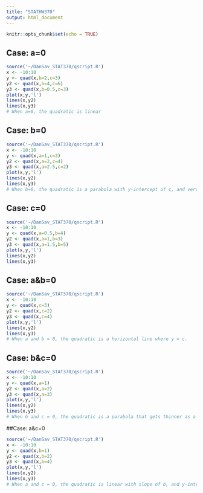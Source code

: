 ```yaml
---
title: "STATHW370"
output: html_document
---
```


```r
knitr::opts_chunk$set(echo = TRUE)
```

## Case: a=0

```r
source('~/DanSav_STAT370/qscript.R')
x <- -10:10
y <- quad(x,b=2,c=3)
y2 <- quad(x,b=4,c=6)
y3 <- quad(x,b=0.5,c=3)
plot(x,y,'l')
lines(x,y2)
lines(x,y3)
# When a=0, the quadratic is linear
```

## Case: b=0

``` r
source('~/DanSav_STAT370/qscript.R')
x <- -10:10
y <- quad(x,a=1,c=3)
y2 <- quad(x,a=2,c=4)
y3 <- quad(x,a=2.5,c=2)
plot(x,y,'l')
lines(x,y2)
lines(x,y3)
# When b=0, the quadratic is a parabola with y-intercept of c, and vertex on the vertical axis
```

## Case: c=0

``` r
source('~/DanSav_STAT370/qscript.R')
x <- -10:10
y <- quad(x,a=0.5,b=4)
y2 <- quad(x,a=1,b=3)
y3 <- quad(x,a=1.5,b=5)
plot(x,y,'l')
lines(x,y2)
lines(x,y3)
```

## Case: a&b=0

``` r
source('~/DanSav_STAT370/qscript.R')
x <- -10:10
y <- quad(x,c=3)
y2 <- quad(x,c=2)
y3 <- quad(x,c=4)
plot(x,y,'l')
lines(x,y2)
lines(x,y3)
# When a and b = 0, the quadratic is a horizontal line where y = c.
```

## Case: b&c=0

``` r
source('~/DanSav_STAT370/qscript.R')
x <- -10:10
y <- quad(x,a=1)
y2 <- quad(x,a=2)
y3 <- quad(x,a=3)
plot(x,y,'l')
lines(x,y2)
lines(x,y3)
# When b and c = 0, the quadratic is a parabola that gets thinner as a gets larger, with vertex at the origin.
```

##Case: a&c=0

``` r
source('~/DanSav_STAT370/qscript.R')
x <- -10:10
y <- quad(x,b=1)
y2 <- quad(x,b=2)
y3 <- quad(x,b=4)
plot(x,y,'l')
lines(x,y2)
lines(x,y3)
# When a and c = 0, the quadratic is linear with slope of b, and y-intercept at the origin.
```